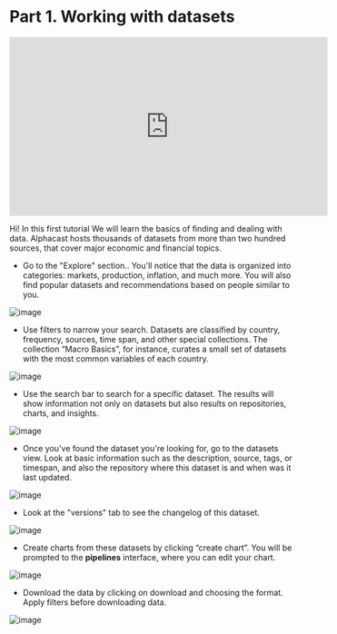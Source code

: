 # Part 1. Working with datasets

<iframe width="560" height="315" src="https://www.youtube.com/embed/mWtwOKKWYcg" title="YouTube video player" frameborder="0" allow="accelerometer; autoplay; clipboard-write; encrypted-media; gyroscope; picture-in-picture; web-share" allowfullscreen></iframe>


Hi! In this first tutorial We will learn the basics of finding and dealing with data. Alphacast hosts thousands of datasets from more than two hundred sources, that cover major economic and financial topics.


- Go to the "Explore" section.. You'll notice that the data is organized into categories: markets, production, inflation, and much more. You will also find popular datasets and recommendations based on people similar to you.

![image](https://user-images.githubusercontent.com/25038044/219783096-d8ab34dc-64e0-4325-ba3c-af256a562170.png)

- Use filters to narrow your search. Datasets are classified by country, frequency, sources, time span, and other special collections. The collection “Macro Basics”, for instance, curates a small set of datasets with the most common variables of each country.

![image](https://user-images.githubusercontent.com/25038044/219783223-8e0a19c7-82c6-451f-aecd-efc3e817f6aa.png)

- Use the search bar to search for a specific dataset. The results will show information not only on datasets but also results on repositories, charts, and insights. 

![image](https://user-images.githubusercontent.com/25038044/219864223-046c53e2-c9be-4e83-b94f-1fb597b7d85d.png)

- Once you've found the dataset you're looking for, go to the datasets view. Look at basic information such as the description, source, tags, or timespan, and also the repository where this dataset is and when was it last updated.


![image](https://user-images.githubusercontent.com/25038044/219783659-fad74b49-53bd-4364-9e0a-578a4f35a595.png)

- Look at the "versions" tab to see the changelog of this dataset.

![image](https://user-images.githubusercontent.com/25038044/219864260-cd45c118-5660-4e9f-90f6-16c94299ea49.png)

- Create charts from these datasets by clicking “create chart”. You will be prompted to the **pipelines** interface, where you can edit your chart. 

![image](https://user-images.githubusercontent.com/25038044/219864286-00663f40-d55b-4484-9547-65a04bf7f1fd.png)

- Download the data by clicking on download and choosing the format. Apply filters before downloading data.

![image](https://user-images.githubusercontent.com/25038044/219864302-927ec710-9751-418d-bb6f-cf8d10dee824.png)



